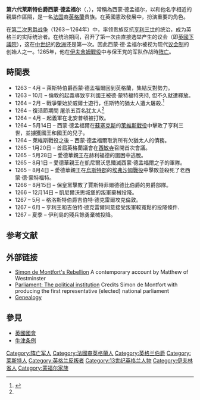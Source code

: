 {{Infobox royalty
|image=Simon de Montfort bas-relief in the U.S. House of Representatives chamber.jpg
|caption= [[美国国会大厦|美国国会大厦]]众议院会议厅内西蒙·德孟福尔的[[浮雕|浮雕]]
|succession1=[[莱斯特伯爵|莱斯特伯爵]]
|reign1=1230年 - 1265年8月4日<br>（35年）
|reign-type1=任期
|predecessor1='''第五代莱斯特伯爵西蒙·德孟福尔'''
|successor1=无，头衔被取消
|succession2=[[切斯特伯爵|切斯特伯爵]]
|reign2=1264年 - 1265年8月4日<br>（1年）
|reign-type2=任期
|predecessor2=无，新头衔
|successor2=无，头衔被取消
|succession3=英格兰实际统治者
|reign3=1264年5月14日 - 1265年8月4日<br>（1年零82天）
|reign-type3=掌权时间
|predecessor3=[[亨利三世_(英格兰)|亨利三世]]
|successor3=[[亨利三世_(英格兰)|亨利三世]]
|father=[[第五代莱斯特伯爵西蒙·德孟福尔|第五代莱斯特伯爵西蒙·德孟福尔]]
|mother=[[阿利克斯·德·蒙莫朗西|阿利克斯·德·蒙莫朗西]]
|date of birth={{birth date|1208|5|23|df=y}} 
| birth_place  = [[法国|法国]][[蒙福尔拉莫里|蒙福尔拉莫里]]<ref>{{cite web |last=Treharne |date=1998-07-20 |first=R. |title=Simon de Montfort, earl of Leicester |url=https://www.britannica.com/biography/Simon-de-Montfort-earl-of-Leicester |website=[[Encyclopædia_Britannica|Encyclopædia Britannica]] |ref=harv }}</ref>
|date of death={{death date and age|1265|8|4|1208|5|23|df=y}}
|place of death=[[伍斯特郡|伍斯特郡]]{{le|伊夫舍姆|Evesham}}
|place of burial=[[伊夫舍姆修道院|伊夫舍姆修道院]]
|spouse= [[莱斯特伯爵夫人埃莉诺|埃莉诺]]
|issue=[[亨利·德孟福尔|亨利·德孟福尔]]<br>[[西蒙四世·德孟福尔|西蒙四世·德孟福尔]]<br> 阿莫里·德孟福尔<br> 盖伊·德孟福尔<br> 乔安娜·德孟福尔<br> 理查德·德孟福尔<br> 埃莉诺·德孟福尔
}}
'''第六代莱斯特伯爵西蒙·德孟福尔'''（{{lang-en|Simon de Montfort, 6th Earl of Leicester}}，{{bd|1208年|5月23日|1265年|8月4日}}），常稱為西蒙·德孟福尔，以和他名字相近的親屬作區隔，是一名[[法国|法国]]裔[[英格蘭|英格蘭]]贵族。在英國憲政發展中，扮演重要的角色。

在[[第二次男爵战争|第二次男爵战争]]（1263－1264年）中，率领贵族反抗[[亨利三世_(英格兰)|亨利三世]]的统治，成为英格兰的实际统治者。在统治期间，召开了第一次由直接选举产生的议会（即[[英國下議院|英國下議院]]），这在[[中世纪|中世纪]]的[[欧洲|欧洲]]还是第一次。因此西蒙·德·孟福尔被视为现代[[议会制|议会制]]的创始人之一。1265年，他在[[伊夫舍姆戰役|伊夫舍姆戰役]]中与保王党的军队作战時[[阵亡|阵亡]]。

==時間表==
* 1263 – 4月 – 萊斯特伯爵西蒙·德孟福爾回到英格蘭，集結反對勢力。
* 1263 – 10月 – 倫敦的起義導致亨利國王被德·蒙特福特夾持, 但不久就遭釋放。
* 1264 – 2月 – 戰爭肇始於威爾士遊行，伍斯特的猶太人遭大屠殺.<ref name=mundill8990>{{harvnb|Mundill|2010|pp=89–90}}</ref>
* 1264 – 復活節期間 屠杀五百名犹太人<ref name=mundill8990/>
* 1264 – 4月 – 起義軍在北安普頓被打敗。
* 1264 – 5月14日 – 西蒙·德孟福爾在[[蘇塞克斯|蘇塞克斯]]的[[萊維斯戰役|萊維斯戰役]]中擊敗了亨利三世，並擄獲國王和國王的兒子。
* 1264 – 萊維斯戰役之後 – 西蒙·德孟福爾取消所有欠猶太人的債務。
* 1265 – 1月20日 – 首屆英格蘭議會在[[西敏寺|西敏寺]]召開首次會議。
* 1265 – 5月28日 – 愛德華親王在赫利福德的圍困中逃脫。
* 1265 – 8月1日 – 愛德華親王在凱尼爾沃思殲滅西蒙·德孟福爾之子的軍隊。
* 1265 – 8月4日 – 愛德華親王在[[烏斯特郡|烏斯特郡]]的[[埃弗沙姆戰役|埃弗沙姆戰役]]中擊敗並殺死了老西蒙·德·蒙特福特。
* 1266 –  8月15日 – 保皇黨擊敗了賈斯特菲爾德德比伯爵的男爵部隊。
* 1266 – 12月14日 – 凱尼爾沃思城堡的叛軍棄械投降。
* 1267 – 5月 – 格洛斯特伯爵吉伯特·德克雷爾攻克倫敦。
* 1267 – 6月 – 亨利王和吉伯特·德克雷爾同意接受叛軍較寬鬆的投降條件.
* 1267 – 夏季 – 伊利島的殘兵餘勇棄械投降。

==参考文献==
{{reflist}}

==外部链接==
* [http://www.fordham.edu/halsall/source/matt-west1.html Simon de Montfort's Rebellion] A contemporary account by Matthew of Westminster
* [http://www.parliament.uk/works/parliament.cfm#sdemonfo Parliament: The political institution] {{Webarchive|url=https://archive.is/20130114033533/http://www.parliament.uk/works/parliament.cfm#sdemonfo |date=2013-01-14 }} Credits Simon de Montfort with producing the first representative (elected) national parliament
* [http://genealogy.euweb.cz/french/montfort.html Genealogy]

== 參見 ==
*[[英國國會|英國國會]]
*[[牛津条例|牛津条例]]

{{Authority control}}
{{DEFAULTSORT: Montfort, Simon de}}
[[Category:阵亡军人|Category:阵亡军人]]
[[Category:法國裔英格蘭人|Category:法國裔英格蘭人]]
[[Category:英格兰伯爵|Category:英格兰伯爵]]
[[Category:莱斯特人|Category:莱斯特人]]
[[Category:英格兰反叛者|Category:英格兰反叛者]]
[[Category:13世纪英格兰人物|Category:13世纪英格兰人物]]
[[Category:伊夫林省人|Category:伊夫林省人]]
[[Category:蒙福尔家族|Category:蒙福尔家族]]